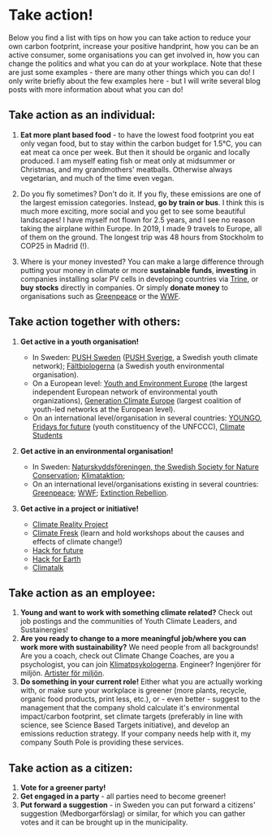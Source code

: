 
# Take action!

Below you find a list with tips on how you can take action
to reduce your own carbon footprint, increase your positive
handprint, how you can be an active consumer, some
organisations you can get involved in, how you can change
the politics and what you can do at your workplace. Note
that these are just some examples - there are many other
things which you can do! I only write briefly about the few
examples here - but I will write several blog posts with
more information about what you can do!

## Take action as an individual:

1. **Eat more plant based food** - to have the lowest food
   footprint you eat only vegan food, but to stay within
   the carbon budget for 1.5°C, you can eat meat ca once
   per week. But then it should be organic and locally
   produced. I am myself eating fish or meat only at
   midsummer or Christmas, and my grandmothers' meatballs.
   Otherwise always vegetarian, and much of the time even
   vegan.

2. Do you fly sometimes? Don't do it. If you fly, these
   emissions are one of the largest emission categories.
   Instead, **go by train or bus**. I think this is much
   more exciting, more social and you get to see some
   beautiful landscapes! I have myself not flown for 2.5
   years, and I see no reason taking the airplane within
   Europe. In 2019, I made 9 travels to Europe, all of them
   on the ground. The longest trip was 48 hours from
   Stockholm to COP25 in Madrid (!).

3. Where is your money invested? You can make a large
   difference through putting your money in climate or more
   **sustainable funds**, **investing** in companies
   installing solar PV cells in developing countries via
   [Trine](https://trine.com/), or **buy stocks** directly
   in companies. Or simply **donate money** to
   organisations such as
   [Greenpeace](https://www.greenpeace.org/international/)
   or the [WWF](https://lp.panda.org/donate).

## Take action together with others:

1. **Get active in a youth organisation!**

    - In Sweden: [PUSH Sweden](https://pushsverige.se/english/) ([PUSH Sverige](https://pushsverige.se/), a Swedish youth climate network); [Fältbiologerna](https://www.faltbiologerna.se/) (a Swedish youth environmental organisation).
    - On a European level: [Youth and Environment Europe](https://yeenet.eu/) (the largest independent European network of environmental youth organizations), [Generation Climate Europe](https://gceurope.org/) (largest coalition of youth-led networks at the European level).
    - On an international level/organisation in several countries: [YOUNGO](http://youngoclimate.org/), [Fridays for future](https://fridaysforfuture.org/) (youth constituency of the UNFCCC), [Climate Students](https://climatestudents.com/)

2. **Get active in an environmental organisation!**

    - In Sweden: [Naturskyddsföreningen, the Swedish Society for Nature Conservation](https://www.naturskyddsforeningen.se/in-english/); [Klimataktion](https://klimataktion.se/);
    - On an international level/organisations existing in several countries: [Greenpeace](https://www.greenpeace.org/international/); [WWF](https://wwf.panda.org/); [Extinction Rebellion](https://rebellion.global/).

3. **Get active in a project or initiative!**
    - [Climate Reality Project](https://www.climaterealityproject.org/)
    - [Climate Fresk](https://climatefresk.org/) (learn and hold workshops about the causes and effects of climate change!)
    - [Hack for future](https://hackforfuture.org/)
    - [Hack for Earth](https://www.hackforearth.com/)
    - [Climatalk](https://climatalk.org/)

## Take action as an employee:

1. **Young and want to work with something climate related?** Check out job postings and the communities of
   Youth Climate Leaders, and Sustainergies!
2. **Are you ready to change to a more meaningful job/where you can work more with sustainability?** We need people
   from all backgrounds! Are you a coach, check out Climate
   Change Coaches, are you a psychologist, you can join
   [Klimatpsykologerna](https://www.klimatpsykologerna.se/).
   Engineer? Ingenjörer för miljön. [Artister för miljön](http://www.artisterformiljon.se/).
3. **Do something in your current role!** Either what you
   are actually working with, or make sure your workplace
   is greener (more plants, recycle, organic food products,
   print less, etc.), or - even better - suggest to the
   management that the company shold calculate it's
   environmental impact/carbon footprint, set climate
   targets (preferably in line with science, see Science
   Based Targets initiative), and develop an emissions
   reduction strategy. If your company needs help with it,
   my company South Pole is providing these services.

## Take action as a citizen:

1. **Vote for a greener party!**
2. **Get engaged in a party** - all parties need to become
   greener!
3. **Put forward a suggestion** - in Sweden you can put
   forward a citizens' suggestion (Medborgarförslag) or
   similar, for which you can gather votes and it can be
   brought up in the municipality.
